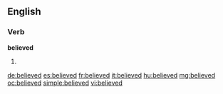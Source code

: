==English==

===Verb===
'''believed'''

# {{past of|[[believe]]}}

[[de:believed]]
[[es:believed]]
[[fr:believed]]
[[it:believed]]
[[hu:believed]]
[[mg:believed]]
[[oc:believed]]
[[simple:believed]]
[[vi:believed]]